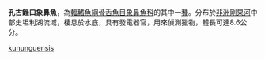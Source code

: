 {{Speciesbox
| name = 孔古銼口象鼻魚
| image = 
| image_width = 250px
| image_caption = 
| status = LC
| status_system = IUCN3.1
| genus = Stomatorhinus
| species = kununguensis
| authority = [[Poll|Poll]], 1945
| synonyms = 
}}

'''孔古銼口象鼻魚'''，為[[輻鰭魚綱|輻鰭魚綱]][[骨舌魚目|骨舌魚目]][[象鼻魚科|象鼻魚科]]的其中一[[種|種]]。分布於[[非洲|非洲]][[剛果河|剛果河]]中部史坦利湖流域，棲息於水底，具有發電器官，用來偵測獵物，體長可達8.6公分。
{{Taxonbar|from=Q5544411}}

[[Category:銼口象鼻魚屬|kununguensis]]


{{Fish-stub}}